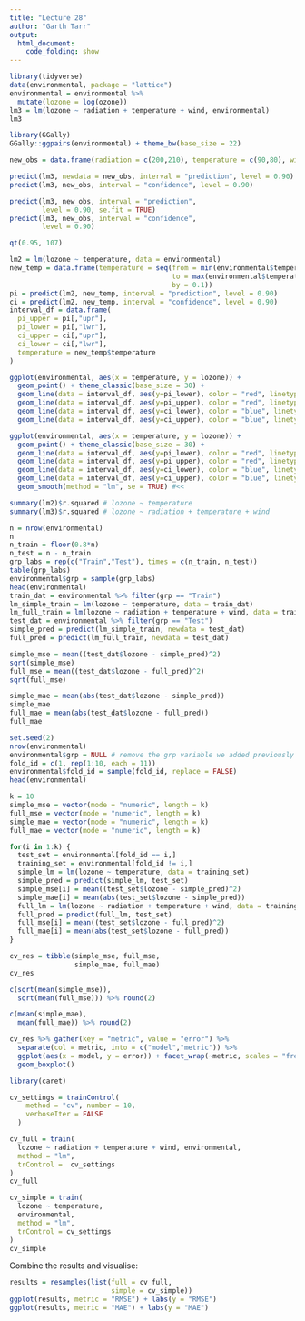 ```yaml
---
title: "Lecture 28"
author: "Garth Tarr"
output:
  html_document:
    code_folding: show
---
```



```r
library(tidyverse)
data(environmental, package = "lattice")
environmental = environmental %>% 
  mutate(lozone = log(ozone))
lm3 = lm(lozone ~ radiation + temperature + wind, environmental)
lm3
```


```r
library(GGally)
GGally::ggpairs(environmental) + theme_bw(base_size = 22)
```


```r
new_obs = data.frame(radiation = c(200,210), temperature = c(90,80), wind = c(15,10))
```


```r
predict(lm3, newdata = new_obs, interval = "prediction", level = 0.90)
predict(lm3, new_obs, interval = "confidence", level = 0.90)
```


```r
predict(lm3, new_obs, interval = "prediction",
        level = 0.90, se.fit = TRUE)
predict(lm3, new_obs, interval = "confidence",
        level = 0.90)
```


```r
qt(0.95, 107)
```


```r
lm2 = lm(lozone ~ temperature, data = environmental)
new_temp = data.frame(temperature = seq(from = min(environmental$temperature),
                                        to = max(environmental$temperature),
                                        by = 0.1))
pi = predict(lm2, new_temp, interval = "prediction", level = 0.90)
ci = predict(lm2, new_temp, interval = "confidence", level = 0.90)
interval_df = data.frame(
  pi_upper = pi[,"upr"],
  pi_lower = pi[,"lwr"],
  ci_upper = ci[,"upr"],
  ci_lower = ci[,"lwr"],
  temperature = new_temp$temperature
)
```


```r
ggplot(environmental, aes(x = temperature, y = lozone)) + 
  geom_point() + theme_classic(base_size = 30) + 
  geom_line(data = interval_df, aes(y=pi_lower), color = "red", linetype = 2) +
  geom_line(data = interval_df, aes(y=pi_upper), color = "red", linetype = 2) +
  geom_line(data = interval_df, aes(y=ci_lower), color = "blue", linetype = 1) +
  geom_line(data = interval_df, aes(y=ci_upper), color = "blue", linetype = 1)
```


```r
ggplot(environmental, aes(x = temperature, y = lozone)) + 
  geom_point() + theme_classic(base_size = 30) + 
  geom_line(data = interval_df, aes(y=pi_lower), color = "red", linetype = 2) +
  geom_line(data = interval_df, aes(y=pi_upper), color = "red", linetype = 2) +
  geom_line(data = interval_df, aes(y=ci_lower), color = "blue", linetype = 1) +
  geom_line(data = interval_df, aes(y=ci_upper), color = "blue", linetype = 1) + 
  geom_smooth(method = "lm", se = TRUE) #<<
```


```r
summary(lm2)$r.squared # lozone ~ temperature
summary(lm3)$r.squared # lozone ~ radiation + temperature + wind
```


```r
n = nrow(environmental)
n
n_train = floor(0.8*n)
n_test = n - n_train
grp_labs = rep(c("Train","Test"), times = c(n_train, n_test)) 
table(grp_labs)
environmental$grp = sample(grp_labs)
head(environmental)
train_dat = environmental %>% filter(grp == "Train")
lm_simple_train = lm(lozone ~ temperature, data = train_dat)
lm_full_train = lm(lozone ~ radiation + temperature + wind, data = train_dat)
test_dat = environmental %>% filter(grp == "Test")
simple_pred = predict(lm_simple_train, newdata = test_dat)
full_pred = predict(lm_full_train, newdata = test_dat)
```


```r
simple_mse = mean((test_dat$lozone - simple_pred)^2)
sqrt(simple_mse)
full_mse = mean((test_dat$lozone - full_pred)^2)
sqrt(full_mse)
```


```r
simple_mae = mean(abs(test_dat$lozone - simple_pred))
simple_mae
full_mae = mean(abs(test_dat$lozone - full_pred))
full_mae
```



```r
set.seed(2)
nrow(environmental)
environmental$grp = NULL # remove the grp variable we added previously
fold_id = c(1, rep(1:10, each = 11))
environmental$fold_id = sample(fold_id, replace = FALSE)
head(environmental)
```


```r
k = 10
simple_mse = vector(mode = "numeric", length = k)
full_mse = vector(mode = "numeric", length = k)
simple_mae = vector(mode = "numeric", length = k)
full_mae = vector(mode = "numeric", length = k)

for(i in 1:k) { 
  test_set = environmental[fold_id == i,]
  training_set = environmental[fold_id != i,]
  simple_lm = lm(lozone ~ temperature, data = training_set)
  simple_pred = predict(simple_lm, test_set)
  simple_mse[i] = mean((test_set$lozone - simple_pred)^2)
  simple_mae[i] = mean(abs(test_set$lozone - simple_pred))
  full_lm = lm(lozone ~ radiation + temperature + wind, data = training_set)
  full_pred = predict(full_lm, test_set)
  full_mse[i] = mean((test_set$lozone - full_pred)^2)
  full_mae[i] = mean(abs(test_set$lozone - full_pred))
}
```


```r
cv_res = tibble(simple_mse, full_mse, 
                simple_mae, full_mae)
cv_res
```


```r
c(sqrt(mean(simple_mse)),
  sqrt(mean(full_mse))) %>% round(2)
```


```r
c(mean(simple_mae),
  mean(full_mae)) %>% round(2)
```


```r
cv_res %>% gather(key = "metric", value = "error") %>% 
  separate(col = metric, into = c("model","metric")) %>% 
  ggplot(aes(x = model, y = error)) + facet_wrap(~metric, scales = "free_y") + 
  geom_boxplot()
```


```r
library(caret)

cv_settings = trainControl(
    method = "cv", number = 10,
    verboseIter = FALSE
  )

cv_full = train(
  lozone ~ radiation + temperature + wind, environmental,
  method = "lm",
  trControl =  cv_settings
)
cv_full
```


```r
cv_simple = train(
  lozone ~ temperature, 
  environmental,
  method = "lm",
  trControl = cv_settings
)
cv_simple
```

Combine the results and visualise:

```r
results = resamples(list(full = cv_full,
                         simple = cv_simple))
ggplot(results, metric = "RMSE") + labs(y = "RMSE")
ggplot(results, metric = "MAE") + labs(y = "MAE")
```


